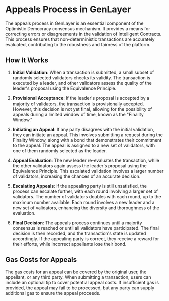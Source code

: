# Appeals Process in GenLayer

The appeals process in GenLayer is an essential component of the Optimistic Democracy consensus mechanism. It provides a means for correcting errors or disagreements in the validation of Intelligent Contracts. This process ensures that non-deterministic transactions are accurately evaluated, contributing to the robustness and fairness of the platform.

## How It Works

1. **Initial Validation**: When a transaction is submitted, a small subset of randomly selected validators checks its validity. The transaction is executed by a leader, and other validators assess the quality of the leader's proposal using the Equivalence Principle.

2. **Provisional Acceptance**: If the leader's proposal is accepted by a majority of validators, the transaction is provisionally accepted. However, this decision is not yet final, allowing for the possibility of appeals during a limited window of time, known as the "Finality Window."

3. **Initiating an Appeal**: If any party disagrees with the initial validation, they can initiate an appeal. This involves submitting a request during the Finality Window, along with a bond that demonstrates their commitment to the appeal. The appeal is assigned to a new set of validators, with one of them randomly selected as the leader.

4. **Appeal Evaluation**: The new leader re-evaluates the transaction, while the other validators again assess the leader's proposal using the Equivalence Principle. This escalated validation involves a larger number of validators, increasing the chances of an accurate decision.

5. **Escalating Appeals**: If the appealing party is still unsatisfied, the process can escalate further, with each round involving a larger set of validators. The number of validators doubles with each round, up to the maximum number available. Each round involves a new leader and a new set of validators, enhancing the diversity and thoroughness of the evaluation.

6. **Final Decision**: The appeals process continues until a majority consensus is reached or until all validators have participated. The final decision is then recorded, and the transaction's state is updated accordingly. If the appealing party is correct, they receive a reward for their efforts, while incorrect appellants lose their bond.

## Gas Costs for Appeals

The gas costs for an appeal can be covered by the original user, the appellant, or any third party. When submitting a transaction, users can include an optional tip to cover potential appeal costs. If insufficient gas is provided, the appeal may fail to be processed, but any party can supply additional gas to ensure the appeal proceeds.
